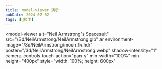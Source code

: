 ```yaml
---
title: model-viewer 演示
pubDate: 2024-07-02
tags: [🔭技术]
---
```


<script is:inline type="module" src="/scripts/model-viewer.min.js"></script>

<model-viewer
alt="Neil Armstrong's Spacesuit"
src="/3d/NeilArmstrong/NeilArmstrong.glb"
ar
environment-image="/3d/NeilArmstrong/moon_1k.hdr"
poster="/3d/NeilArmstrong/NeilArmstrong.webp"
shadow-intensity="1"
camera-controls
touch-action="pan-y"
min-width="100%"
min-height="400px"
style="width: 100%; height: 600px"

> </model-viewer>
